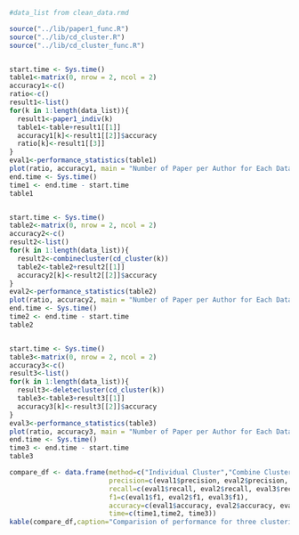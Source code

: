 

```r
#data_list from clean_data.rmd

source("../lib/paper1_func.R")
source("../lib/cd_cluster.R")
source("../lib/cd_cluster_func.R")


start.time <- Sys.time()
table1<-matrix(0, nrow = 2, ncol = 2)
accuracy1<-c()
ratio<-c()
result1<-list()
for(k in 1:length(data_list)){
  result1<-paper1_indiv(k)
  table1<-table+result1[[1]]
  accuracy1[k]<-result1[[2]]$accuracy
  ratio[k]<-result1[[3]]
}
eval1<-performance_statistics(table1)
plot(ratio, accuracy1, main = "Number of Paper per Author for Each Dataset vs Accuracy")
end.time <- Sys.time()
time1 <- end.time - start.time
table1


start.time <- Sys.time()
table2<-matrix(0, nrow = 2, ncol = 2)
accuracy2<-c()
result2<-list()
for(k in 1:length(data_list)){
  result2<-combinecluster(cd_cluster(k))
  table2<-table2+result2[[1]]
  accuracy2[k]<-result2[[2]]$accuracy
}
eval2<-performance_statistics(table2)
plot(ratio, accuracy2, main = "Number of Paper per Author for Each Dataset vs Accuracy")
end.time <- Sys.time()
time2 <- end.time - start.time
table2


start.time <- Sys.time()
table3<-matrix(0, nrow = 2, ncol = 2)
accuracy3<-c()
result3<-list()
for(k in 1:length(data_list)){
  result3<-deletecluster(cd_cluster(k))
  table3<-table3+result3[[1]]
  accuracy3[k]<-result3[[2]]$accuracy
}
eval3<-performance_statistics(table3)
plot(ratio, accuracy3, main = "Number of Paper per Author for Each Dataset vs Accuracy")
end.time <- Sys.time()
time3 <- end.time - start.time
table3

compare_df <- data.frame(method=c("Individual Cluster","Combine Cluster","Delete Cluster"),
                         precision=c(eval1$precision, eval2$precision, eval3$precision),
                         recall=c(eval1$recall, eval2$recall, eval3$recall),
                         f1=c(eval1$f1, eval2$f1, eval3$f1),
                         accuracy=c(eval1$accuracy, eval2$accuracy, eval3$accuracy),
                         time=c(time1,time2, time3))
kable(compare_df,caption="Comparision of performance for three clustering methods",digits = 2)
```


